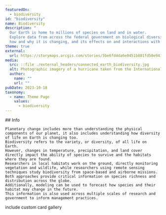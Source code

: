 ```yaml
---
featuredOn:
  - biodiversity 
id: "biodiversity"
name: Biodiversity
description: "
  Our Earth is home to millions of species on land and in water.
  Explore data from across the federal government on biological diversity,
  how and why it is changing, and its effects on and interactions with the Earth system."
theme: true
external:
  url: https://storymaps.arcgis.com/stories/5be6fd4da6e0451b801fd50e9414ca21
media:
  src: ::file ./external_headers/connected_earth_biodiversity.jpg
  alt: Photographic imagery of a hurricane taken from the International Space Station
  author:
    name: ""
    url: ""
pubDate: 2023-10-18
taxonomy:
  - name: Theme Page
    values:
      - biodiversity
---
```


<Block>
  <Prose>
    ## Info

    Planetary change includes more than understanding the physical components of our planet, it also includes understanding how diversity of life on Earth is changing too.
    Biodiversity refers to the variety, or diversity, of all life on Earth.
    However, changes in temperature, precipitation, and land cover directly impact the ability of species to survive and the habitats where they are found.
    Researchers in local habitats work on the ground, directly monitoring vegetation and wildlife, while researchers using remote sensing techniques study biodiversity from space-based and airborne missions.
    Both approaches provide critical information on species richness and distribution across the globe.
    Additionally, modeling can be used to forecast how species and their habitat may change in the future.
    This information is also used across multiple scales of research and government to inform management practices.
  </Prose>
</Block>

<Block type="wide">
  <Prose> include custom card gallery </Prose>
</Block>